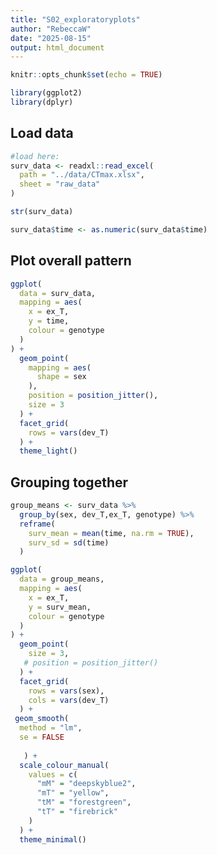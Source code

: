 ```yaml
---
title: "S02_exploratoryplots"
author: "RebeccaW"
date: "2025-08-15"
output: html_document
---
```


```r
knitr::opts_chunk$set(echo = TRUE)

```

```r
library(ggplot2)
library(dplyr)
```

## Load data

```r
#load here: 
surv_data <- readxl::read_excel(
  path = "../data/CTmax.xlsx",
  sheet = "raw_data"
)

str(surv_data)

surv_data$time <- as.numeric(surv_data$time)


```

## Plot overall pattern

```r
ggplot(
  data = surv_data, 
  mapping = aes(
    x = ex_T, 
    y = time, 
    colour = genotype
  )
) +
  geom_point(
    mapping = aes(
      shape = sex
    ), 
    position = position_jitter(),
    size = 3
  ) +
  facet_grid(
    rows = vars(dev_T)
  ) +
  theme_light()
```

## Grouping together

```r
group_means <- surv_data %>%
  group_by(sex, dev_T,ex_T, genotype) %>%
  reframe(
    surv_mean = mean(time, na.rm = TRUE), 
    surv_sd = sd(time)
  )

```

```r
ggplot(
  data = group_means, 
  mapping = aes(
    x = ex_T, 
    y = surv_mean, 
    colour = genotype
  )
) +
  geom_point(
    size = 3, 
   # position = position_jitter()
  ) +
  facet_grid(
    rows = vars(sex), 
    cols = vars(dev_T)
  ) +
 geom_smooth(
  method = "lm", 
  se = FALSE
  
   ) +
  scale_colour_manual(
    values = c(
      "mM" = "deepskyblue2", 
      "mT" = "yellow", 
      "tM" = "forestgreen", 
      "tT" = "firebrick"
    )
  ) +
  theme_minimal()
```

